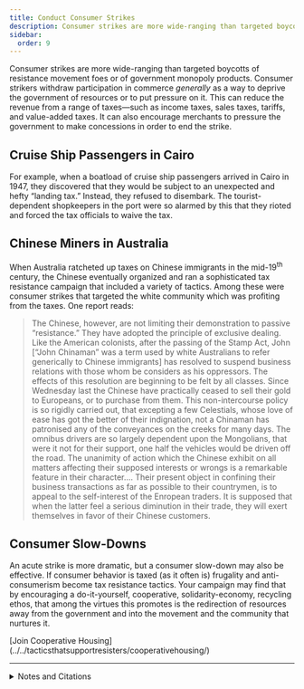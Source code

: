 ```yaml
---
title: Conduct Consumer Strikes
description: Consumer strikes are more wide-ranging than targeted boycotts.
sidebar:
  order: 9
---
```


Consumer strikes are more wide-ranging than targeted boycotts of resistance movement foes or of government monopoly products.
Consumer strikers withdraw participation in commerce *generally* as a way to deprive the government of resources or to put pressure on it.
This can reduce the revenue from a range of taxes—such as income taxes, sales taxes, tariffs, and value-added taxes.
It can also encourage merchants to pressure the government to make concessions in order to end the strike.

## <Badge text="Example" size="medium" /> Cruise Ship Passengers in Cairo

For example, when a boatload of cruise ship passengers arrived in Cairo in 1947, they discovered that they would be subject to an unexpected and hefty “landing tax.”
Instead, they refused to disembark.
The tourist-dependent shopkeepers in the port were so alarmed by this that they rioted and forced the tax officials to waive the tax.

## <Badge text="Example" size="medium" /> Chinese Miners in Australia

When Australia ratcheted up taxes on Chinese immigrants in the mid-19<sup>th</sup> century, the Chinese eventually organized and ran a sophisticated tax resistance campaign that included a variety of tactics.
Among these were consumer strikes that targeted the white community which was profiting from the taxes.
One report reads:

> The Chinese, however, are not limiting their demonstration to passive “resistance.”
> They have adopted the principle of exclusive dealing.
> Like the American colonists, after the passing of the Stamp Act, John [“John Chinaman” was a term used by white Australians to refer generically to Chinese immigrants] has resolved to suspend business relations with those whom be considers as his oppressors.
> The effects of this resolution are beginning to be felt by all classes.
> Since Wednesday last the Chinese have practically ceased to sell their gold to Europeans, or to purchase from them.
> This non-intercourse policy is so rigidly carried out, that excepting a few Celestials, whose love of ease has got the better of their indignation, not a Chinaman has patronised any of the conveyances on the creeks for many days.
> The omnibus drivers are so largely dependent upon the Mongolians, that were it not for their support, one half the vehicles would be driven off the road.
> The unanimity of action which the Chinese exhibit on all matters affecting their supposed interests or wrongs is a remarkable feature in their character.…
> Their present object in confining their business transactions as far as possible to their countrymen, is to appeal to the self-interest of the Enropean traders.
> It is supposed that when the latter feel a serious diminution in their trade, they will exert themselves in favor of their Chinese customers.

## Consumer Slow-Downs

An acute strike is more dramatic, but a consumer slow-down may also be effective.
If consumer behavior is taxed (as it often is) frugality and anti-consumerism become tax resistance tactics.
Your campaign may find that by encouraging a do-it-yourself, cooperative, solidarity-economy, recycling ethos, that among the virtues this promotes is the redirection of resources away from the government and into the movement and the community that nurtures it.

<Aside type="note" title="See also">
[Join Cooperative Housing](../../tacticsthatsupportresisters/cooperativehousing/)
</Aside>

<Aside type="wikipedia" title="Wikipedia">
  <WikipediaBadge title="Consumer activism" />
  <WikipediaBadge title="Frugality" />
  <WikipediaBadge title="Anti-consumerism" />
  <WikipediaBadge title="Do it yourself" />
  <WikipediaBadge title="Reuse" />
  <WikipediaBadge title="Solidarity economy" />
</Aside>

---

<details>
<summary>Notes and Citations</summary>

* [“Australians Refuse to Pay Landing Tax”](https://trove.nla.gov.au/newspaper/article/2714460) <i>The Canberra Times</i> 10 May 1947, p. 1
* [“The Chinese at Castlemaine”](https://trove.nla.gov.au/newspaper/article/154838012) <i>[Melbourne] Age</i> 26 May 1859

</details>
